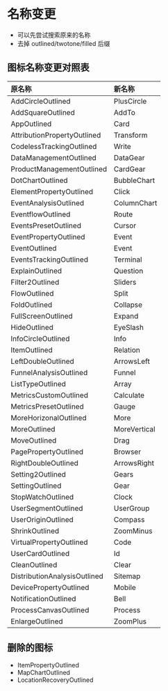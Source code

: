 
<Meta title="Docs/Upgrading to 23.x" />

# 名称变更
- 可以先尝试搜索原来的名称
- 去掉 outlined/twotone/filled 后缀


## 图标名称变更对照表

| 原名称 | 新名称  
| :--- | :---- 
| AddCircleOutlined | PlusCircle 
| AddSquareOutlined | AddTo 
| AppOutlined | Card
| AttributionPropertyOutlined | Transform
| CodelessTrackingOutlined | Write
| DataManagementOutlined | DataGear
| ProductManagementOutlined | CardGear
| DotChartOutlined | BubbleChart
| ElementPropertyOutlined | Click
| EventAnalysisOutlined | ColumnChart
| EventflowOutlined | Route
| EventsPresetOutlined | Cursor
| EventPropertyOutlined | Event
| EventOutlined | Event
| EventsTrackingOutlined | Terminal
| ExplainOutlined | Question
| Filter2Outlined | Sliders
| FlowOutlined | Split
| FoldOutlined | Collapse
| FullScreenOutlined | Expand
| HideOutlined | EyeSlash
| InfoCircleOutlined | Info
| ItemOutlined | Relation
| LeftDoubleOutlined | ArrowsLeft
| FunnelAnalysisOutlined | Funnel
| ListTypeOutlined | Array
| MetricsCustomOutlined | Calculate
| MetricsPresetOutlined | Gauge
| MoreHorizonalOutlined | More
| MoreOutlined | MoreVertical
| MoveOutlined | Drag
| PagePropertyOutlined | Browser
| RightDoubleOutlined | ArrowsRight
| Setting2Outlined | Gears
| SettingOutlined | Gear
| StopWatchOutlined | Clock
| UserSegmentOutlined | UserGroup
| UserOriginOutlined | Compass
| ShrinkOutlined | ZoomMinus
| VirtualPropertyOutlined | Code
| UserCardOutlined | Id
| CleanOutlined | Clear
| DistributionAnalysisOutlined | Sitemap
| DevicePropertyOutlined | Mobile
| NotificationOutlined | Bell
| ProcessCanvasOutlined | Process
| EnlargeOutlined | ZoomPlus

## 删除的图标

- ItemPropertyOutlined
- MapChartOutlined
- LocationRecoveryOutlined
